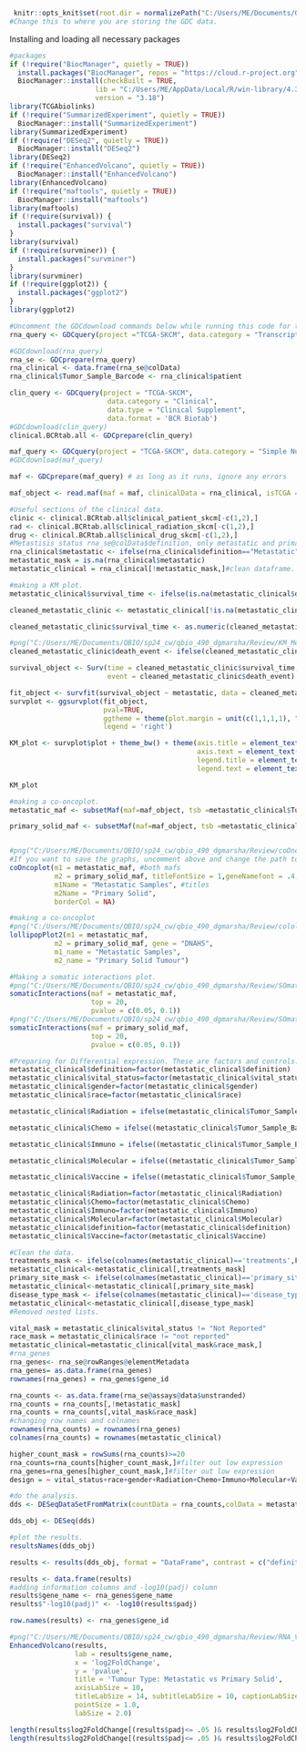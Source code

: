 
```{r setup}

 knitr::opts_knit$set(root.dir = normalizePath("C:/Users/ME/Documents/QBIO/sp24_cw/qbio_490_dgmarsha/analysis_data"))
#Change this to where you are storing the GDC data.
```

Installing and loading all necessary packages
```{r}
#packages
if (!require("BiocManager", quietly = TRUE))
  install.packages("BiocManager", repos = "https://cloud.r-project.org")
  BiocManager::install(checkBuilt = TRUE, 
                     lib = "C:/Users/ME/AppData/Local/R/win-library/4.3", 
                     version = "3.18")
library(TCGAbiolinks)
if (!require("SummarizedExperiment", quietly = TRUE))
  BiocManager::install("SummarizedExperiment")
library(SummarizedExperiment)
if (!require("DESeq2", quietly = TRUE))
  BiocManager::install("DESeq2")
library(DESeq2)
if (!require("EnhancedVolcano", quietly = TRUE))
  BiocManager::install("EnhancedVolcano")
library(EnhancedVolcano)
if (!require("maftools", quietly = TRUE))
  BiocManager::install("maftools")
library(maftools)
if (!require(survival)) {
  install.packages("survival")
}
library(survival)
if (!require(survminer)) {
  install.packages("survminer")
}
library(survminer)
if (!require(ggplot2)) {
  install.packages("ggplot2")
}
library(ggplot2)
```

```{r}
#Uncomment the GDCdownload commands below while running this code for the first time. It will take a bit. Some warnings are fine.
rna_query <- GDCquery(project ="TCGA-SKCM", data.category = "Transcriptome Profiling", data.type = "Gene Expression Quantification", workflow.type = "STAR - Counts")

#GDCdownload(rna_query)
rna_se <- GDCprepare(rna_query)
rna_clinical <- data.frame(rna_se@colData)
rna_clinical$Tumor_Sample_Barcode <- rna_clinical$patient
```
```{r}
clin_query <- GDCquery(project = "TCGA-SKCM",
                        data.category = "Clinical",
                        data.type = "Clinical Supplement",
                        data.format = 'BCR Biotab')
#GDCdownload(clin_query)
clinical.BCRtab.all <- GDCprepare(clin_query)
```
```{r}
maf_query <- GDCquery(project = "TCGA-SKCM", data.category = "Simple Nucleotide Variation", access = "open", data.type = "Masked Somatic Mutation", workflow.type = "Aliquot Ensemble Somatic Variant Merging and Masking")
#GDCdownload(maf_query)

maf <- GDCprepare(maf_query) # as long as it runs, ignore any errors

maf_object <- read.maf(maf = maf, clinicalData = rna_clinical, isTCGA = TRUE)
```
```{r}
#Useful sections of the clinical data.
clinic <- clinical.BCRtab.all$clinical_patient_skcm[-c(1,2),]
rad <- clinical.BCRtab.all$clinical_radiation_skcm[-c(1,2),]
drug <- clinical.BCRtab.all$clinical_drug_skcm[-c(1,2),]
#Metastisis status rna_se@colData$definition, only metastatic and primary solid tumour
rna_clinical$metastatic <- ifelse(rna_clinical$definition=="Metastatic",T, ifelse(rna_clinical$definition=="Primary solid Tumor",F,NA))
metastatic_mask = is.na(rna_clinical$metastatic)
metastatic_clinical = rna_clinical[!metastatic_mask,]#clean dataframe.
```

```{r}
#making a KM plot.
metastatic_clinical$survival_time <- ifelse(is.na(metastatic_clinical$days_to_last_follow_up)|(!is.na(metastatic_clinical$days_to_death)&(metastatic_clinical$days_to_death>metastatic_clinical$days_to_last_follow_up)),                        metastatic_clinical$days_to_death,metastatic_clinical$days_to_last_follow_up )

cleaned_metastatic_clinic <- metastatic_clinical[!is.na(metastatic_clinical$survival_time),]

cleaned_metastatic_clinic$survival_time <- as.numeric(cleaned_metastatic_clinic$survival_time)

```
```{r}
#png("C:/Users/ME/Documents/QBIO/sp24_cw/qbio_490_dgmarsha/Review/KM_Metastatic_SKCM.png")
cleaned_metastatic_clinic$death_event <- ifelse(cleaned_metastatic_clinic$vital_status=="Alive", F, T)

survival_object <- Surv(time = cleaned_metastatic_clinic$survival_time,
                        event = cleaned_metastatic_clinic$death_event)

fit_object <- survfit(survival_object ~ metastatic, data = cleaned_metastatic_clinic)
survplot <- ggsurvplot(fit_object,
                       pval=TRUE,
                       ggtheme = theme(plot.margin = unit(c(1,1,1,1), "cm")),
                       legend = 'right')

KM_plot <- survplot$plot + theme_bw() + theme(axis.title = element_text(size=20), 
                                              axis.text = element_text(size=16),
                                              legend.title = element_text(size=14),
                                              legend.text = element_text(size=12))

KM_plot
```
```{r}
#making a co-oncoplot.
metastatic_maf <- subsetMaf(maf=maf_object, tsb =metastatic_clinical$Tumor_Sample_Barcode[metastatic_clinical$metastatic] )

primary_solid_maf <- subsetMaf(maf=maf_object, tsb =metastatic_clinical$Tumor_Sample_Barcode[!metastatic_clinical$metastatic] )


#png("C:/Users/ME/Documents/QBIO/sp24_cw/qbio_490_dgmarsha/Review/coOncoplot_Metastatic_SKCM.png")
#If you want to save the graphs, uncomment above and change the path to your own.
coOncoplot(m1 = metastatic_maf, #both mafs
           m2 = primary_solid_maf, titleFontSize = 1,geneNamefont = .4,
           m1Name = "Metastatic Samples", #titles
           m2Name = "Primary Solid",  
           borderCol = NA)
```
```{r}
#making a co-oncoplot
#png("C:/Users/ME/Documents/QBIO/sp24_cw/qbio_490_dgmarsha/Review/colollipop_Metastatic_SKCM.png")
lollipopPlot2(m1 = metastatic_maf, 
           m2 = primary_solid_maf, gene = "DNAH5",     
           m1_name = "Metastatic Samples", 
           m2_name = "Primary Solid Tumour")
```
```{r}
#Making a somatic interactions plot.
#png("C:/Users/ME/Documents/QBIO/sp24_cw/qbio_490_dgmarsha/Review/SOmatInteract_Metastatic_SKCM.png")
somaticInteractions(maf = metastatic_maf,
                    top = 20,
                    pvalue = c(0.05, 0.1))
#png("C:/Users/ME/Documents/QBIO/sp24_cw/qbio_490_dgmarsha/Review/SOmatInteract_PrimarSolid_SKCM.png")
somaticInteractions(maf = primary_solid_maf,
                    top = 20,
                    pvalue = c(0.05, 0.1))
```

```{r}
#Preparing for Differential expression. These are factors and controls.
metastatic_clinical$definition=factor(metastatic_clinical$definition)
metastatic_clinical$vital_status=factor(metastatic_clinical$vital_status)
metastatic_clinical$gender=factor(metastatic_clinical$gender)
metastatic_clinical$race=factor(metastatic_clinical$race)

metastatic_clinical$Radiation = ifelse(metastatic_clinical$Tumor_Sample_Barcode %in% rad$bcr_patient_barcode, 1, 0)

metastatic_clinical$Chemo = ifelse((metastatic_clinical$Tumor_Sample_Barcode %in% drug$bcr_patient_barcode[drug$pharmaceutical_therapy_type =="Chemotherapy"]), 1, 0)

metastatic_clinical$Immuno = ifelse((metastatic_clinical$Tumor_Sample_Barcode %in% drug$bcr_patient_barcode[drug$pharmaceutical_therapy_type =="Immunotherapy"]) , 1, 0)

metastatic_clinical$Molecular = ifelse((metastatic_clinical$Tumor_Sample_Barcode %in% drug$bcr_patient_barcode[drug$pharmaceutical_therapy_type =="Targeted Molecular therapy"]), 1, 0)

metastatic_clinical$Vaccine = ifelse((metastatic_clinical$Tumor_Sample_Barcode %in% drug$bcr_patient_barcode[drug$pharmaceutical_therapy_type =="Vaccine"]), 1, 0)

metastatic_clinical$Radiation=factor(metastatic_clinical$Radiation)
metastatic_clinical$Chemo=factor(metastatic_clinical$Chemo)
metastatic_clinical$Immuno=factor(metastatic_clinical$Immuno)
metastatic_clinical$Molecular=factor(metastatic_clinical$Molecular)
metastatic_clinical$definition=factor(metastatic_clinical$definition)
metastatic_clinical$Vaccine=factor(metastatic_clinical$Vaccine)
```

```{r}

#Clean the data.
treatments_mask <- ifelse(colnames(metastatic_clinical)=='treatments',F,T)
metastatic_clinical<-metastatic_clinical[,treatments_mask]
primary_site_mask <- ifelse(colnames(metastatic_clinical)=='primary_site',F,T)
metastatic_clinical<-metastatic_clinical[,primary_site_mask]
disease_type_mask <- ifelse(colnames(metastatic_clinical)=='disease_type',F,T)
metastatic_clinical<-metastatic_clinical[,disease_type_mask]
#Removed nested lists.
```
```{r}
vital_mask = metastatic_clinical$vital_status != "Not Reported"
race_mask = metastatic_clinical$race != "not reported"
metastatic_clinical=metastatic_clinical[vital_mask&race_mask,]
#rna_genes
rna_genes<- rna_se@rowRanges@elementMetadata
rna_genes= as.data.frame(rna_genes)
rownames(rna_genes) = rna_genes$gene_id

rna_counts <- as.data.frame(rna_se@assays@data$unstranded)
rna_counts = rna_counts[,!metastatic_mask]
rna_counts = rna_counts[,vital_mask&race_mask]
#changing row names and colnames
rownames(rna_counts) = rownames(rna_genes)
colnames(rna_counts) = rownames(metastatic_clinical)

higher_count_mask = rowSums(rna_counts)>=20
rna_counts=rna_counts[higher_count_mask,]#filter out low expression
rna_genes=rna_genes[higher_count_mask,]#filter out low expression
design = ~ vital_status+race+gender+Radiation+Chemo+Immuno+Molecular+Vaccine+ definition
```
```{r}
#do the analysis.
dds <- DESeqDataSetFromMatrix(countData = rna_counts,colData = metastatic_clinical, design= design)

dds_obj <- DESeq(dds)
```

```{r}
#plot the results.
resultsNames(dds_obj)

results <- results(dds_obj, format = "DataFrame", contrast = c("definition", "Metastatic" , "Primary solid Tumor"))

results <- data.frame(results)
#adding information columns and -log10(padj) column
results$gene_name <- rna_genes$gene_name
results$"-log10(padj)" <- -log10(results$padj) 

row.names(results) <- rna_genes$gene_id

#png("C:/Users/ME/Documents/QBIO/sp24_cw/qbio_490_dgmarsha/Review/RNA_Volcano_SKCM_byTumourType.png")
EnhancedVolcano(results,
                lab = results$gene_name,
                x = 'log2FoldChange',
                y = 'pvalue',
                title = 'Tumour Type: Metastatic vs Primary Solid',
                axisLabSize = 10,
                titleLabSize = 14, subtitleLabSize = 10, captionLabSize = 10,
                pointSize = 1.0,
                labSize = 2.0)
```
```{r}
length(results$log2FoldChange[(results$padj<= .05 )& results$log2FoldChange<=-1])
length(results$log2FoldChange[(results$padj<= .05 )& results$log2FoldChange>=1])

```
